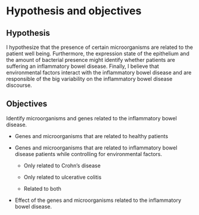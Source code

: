 # Hypothesis and objectives

## Hypothesis

I hypothesize that the presence of certain microorganisms are related to the patient well being.
Furthermore, the expression state of the epithelium and the amount of bacterial presence might identify whether patients are suffering an inflammatory bowel disease.
Finally, I believe that environmental factors interact with the inflammatory bowel disease and are responsible of the big variability on the inflammatory bowel disease discourse.

## Objectives

Identify microorganisms and genes related to the inflammatory bowel disease.

-   Genes and microorganisms that are related to healthy patients

-   Genes and microorganisms that are related to inflammatory bowel disease patients while controlling for environmental factors.

    -   Only related to Crohn's disease

    -   Only related to ulcerative colitis

    -   Related to both

-   Effect of the genes and microorganisms related to the inflammatory bowel disease.
